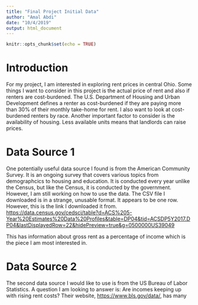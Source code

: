 ```yaml
---
title: "Final Project Initial Data"
author: "Amal Abdi"
date: "10/4/2019"
output: html_document
---
```


```r
knitr::opts_chunk$set(echo = TRUE)
```

# Introduction

For my project, I am interested in exploring rent prices in central Ohio. Some things I want to consider in this project is the actual price of rent and also if renters are cost-burdened. The U.S. Department of Housing and Urban Development defines a renter as cost-burdened if they are paying more than 30% of their monthly take-home for rent. I also want to look at cost-burdened renters by race. Another important factor to consider is the availability of housing. Less available units means that landlords can raise prices.

# Data Source 1

One potentially useful data source I found is from the American Community Survey. It is an ongoing survey that covers various topics from demographcics to housing and education. It is conducted every year unlike the Census, but like the Census, it is conducted by the government. However, I am still working on how to use the data. The CSV file I downloaded is in a strange, unusable format. It appears to be one row. However, this is the link I downloaded it from. <https://data.census.gov/cedsci/table?d=ACS%205-Year%20Estimates%20Data%20Profiles&table=DP04&tid=ACSDP5Y2017.DP04&lastDisplayedRow=22&hidePreview=true&g=0500000US39049>

This has information about gross rent as a percentage of income which is the piece I am most interested in.
 
# Data Source 2

The second data source I would like to use is from the US Bureau of Labor Statistics. A question I am looking to answer is: Are incomes keeping up with rising rent costs? Their website, <https://www.bls.gov/data/>, has many
